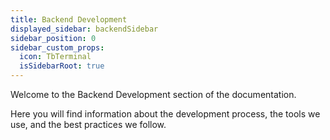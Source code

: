 ```yaml
---
title: Backend Development
displayed_sidebar: backendSidebar
sidebar_position: 0
sidebar_custom_props:
  icon: TbTerminal
  isSidebarRoot: true
---
```


Welcome to the Backend Development section of the documentation.

Here you will find information about the development process, the tools we use, and the best practices we follow.